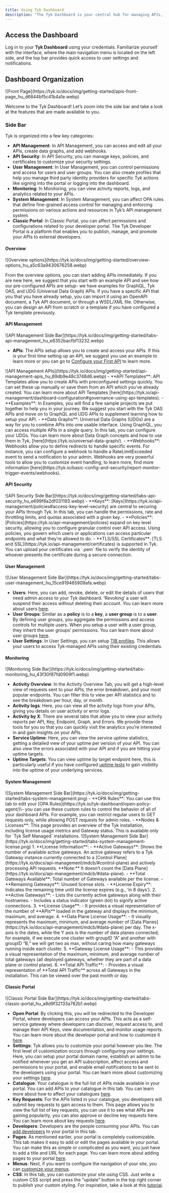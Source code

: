 ```yaml
---
title: Using Tyk Dashboard
description: "The Tyk Dashboard is your central hub for managing APIs, monitoring performance, and configuring security settings. This guide will walk you through the key features available on the Tyk Dashboard."
---
```


## Access the Dashboard

Log in to your **Tyk Dashboard** using your credentials. Familiarize yourself with the interface, where the main navigation menu is located on the left side, and the top bar provides quick access to user settings and notifications.

## Dashboard Organization

<Frame>
![Front Page](https://tyk.io/docs/img/getting-started/apis-front-page_hu_d6844bf5c41b4a1e.webp)
</Frame>

Welcome to the Tyk Dashboard! Let’s zoom into the side bar and take a look at the features that are made available to you.

### Side Bar

Tyk is organized into a few key categories:

- **API Management**: In API Management, you can access and edit all your APIs, create data graphs, and add webhooks.
- **API Security**: In API Security, you can manage keys, policies, and certificates to customize your security settings.
- **User Management**: In User Management, you can control permissions and access for users and user groups. You can also create profiles that help you manage third party identity providers for specific Tyk actions like signing into the portal or logging into the dashboard.
- **Monitoring**: In Monitoring, you can view activity reports, logs, and analytics related to your APIs.
- **System Management**: In System Management, you can affect OPA rules that define fine-grained access control for managing and enforcing permissions on various actions and resources in Tyk’s API management system.
- **Classic Portal**: In Classic Portal, you can affect permissions and configurations related to your developer portal. The Tyk Developer Portal is a platform that enables you to publish, manage, and promote your APIs to external developers.

#### Overview

<Frame>
![Overview options](https://tyk.io/docs/img/getting-started/overview-options_hu_a5c63a9430676258.webp)
</Frame>

From the overview options, you can start adding APIs immediately. If you are new here, we suggest that you start with an example API and see how our pre-configured APIs are setup- we have examples for GraphQL, Tyk OAS, and UDG (Universal Data Graph) APIs. If you have a specific API that you that you have already setup, you can import it using an OpenAPI document, a Tyk API document, or through a WSDL/XML file. Otherwise, you can design an API from scratch or a template if you have configured a Tyk template previously.

#### API Management

<Frame>
![API Management Side Bar](https://tyk.io/docs/img/getting-started/tabs-api-management_hu_e8352bacfbf13232.webp)
</Frame>

- **APIs**: The APIs setup allows you to create and access your APIs. If this is your first time setting up an API, we suggest you use an example to learn more or you can go to [Configure your First API](https://tyk.io/getting-started/configure-first-api) to learn more.
<Frame>
![API Management APIs](https://tyk.io/docs/img/getting-started/api-management-apis_hu_89db9e48c3748d6.webp)
</Frame>
- **API Templates**: API Templates allow you to create APIs with preconfigured settings quickly. You can set these up manually or save them from an API which you’ve already created. You can learn more about API Templates [here](https://tyk.io/api-management/dashboard-configuration#governance-using-api-templates).
- **Examples**: In Examples, you will find a few sample projects we put together to help you in your journey. We suggest you start with the Tyk OAS APIs and move on to GraphQL and UDG APIs to supplement learning how to setup your API.
- **Data Graphs**: Universal Data Graphs (UDGs) are a way for you to combine APIs into one usable interface. Using GraphQL, you can access multiple APIs in a single query. In this tab, you can configure your UDGs. You can learn more about Data Graph concepts and how to use them in Tyk, [here](https://tyk.io/universal-data-graph/).
- **Webhooks**: Webhooks allow you to define redirects to handle specific events. For instance, you can configure a webhook to handle a RateLimitExceeded event to send a notification to your admin. Webhooks are very powerful tools to allow you to customize event handling, to learn more, find more information [here](https://tyk.io/basic-config-and-security/report-monitor-trigger-events/webhooks).

#### API Security

<Frame>
![API Security Side Bar](https://tyk.io/docs/img/getting-started/tabs-api-security_hu_e699f8a2df031193.webp)
</Frame>
- **Keys**: [Keys](https://tyk.io/api-management/policies#access-key-level-security) are central to securing your APIs through Tyk. In this tab, you can handle the permissions, rate and throttling limits, and quotas associated with a given key.
- **Policies**: [Policies](https://tyk.io/api-management/policies) expand on key level security, allowing you to configure granular control over API access. Using policies, you govern which users or applications can access particular endpoints and what they’re allowed to do.
- **TLS/SSL Certificates**: [TLS and SSL](https://tyk.io/api-management/certificates) is supported in Tyk. You can upload your certificates via `.pem` file to verify the identity of whoever presents the certificate during a secure connection.

#### User Management

<Frame>
![User Management Side Bar](https://tyk.io/docs/img/getting-started/tabs-user-management_hu_15ce919465909afa.webp)
</Frame>

- **Users**: Here, you can add, revoke, delete, or edit the details of users that need admin access to your Tyk dashboard. ‘Revoking’ a user will suspend their access without deleting their account. You can learn more about users [here](https://tyk.io/tyk-dashboard-api/users).
- **User Groups**: Similar as a **policy** is to a **key**, a **user group** is to a **user**. By defining user groups, you aggregate the permissions and access controls for multiple users. When you setup a user with a user group, they inherit the user groups’ permissions. You can learn more about user groups [here](https://tyk.io/api-management/dashboard-configuration#user-groups-api).
- **User Settings**: In User Settings, you can setup [TIB profiles](https://tyk.io/api-management/external-service-integration#exploring-tib-profiles). This allows your users to access Tyk-managed APIs using their existing credentials.

#### Monitoring

<Frame>
![Monitoring Side Bar](https://tyk.io/docs/img/getting-started/tabs-monitoring_hu_43f30f87fd0909f1.webp)
</Frame>

- **Activity Overview**: In the Activity Overview Tab, you will get a high-level view of requests sent to your APIs, the error breakdown, and your most popular endpoints. You can filter this to view per API statistics and to see the breakdown per hour, day, or month.
- **Activity logs**: Here, you can view all the activity logs from your APIs, giving you details on user activity or error logs.
- **Activity by X**: There are several tabs that allow you to view your activity reports per API, Key, Endpoint, Graph, and Errors. We provide these tools for you so that you can quickly visit the analytics you’re interested in and gain insights on your APIs.
- **Service Uptime**: Here, you can view the service uptime statistics, getting a detailed view of your uptime per version of your API. You can also view the errors associated with your API and if you are hitting your uptime targets.
- **Uptime Targets**: You can view uptime by target endpoint here, this is particularly useful if you have configured [uptime tests](https://tyk.io/tyk-self-managed#conduct-uptime-tests) to gain visibility into the uptime of your underlying services.

#### System Management

<Frame>
![System Management Side Bar](https://tyk.io/docs/img/getting-started/tabs-system-management.png)
</Frame>
- **OPA Rules**: You can use this tab to edit your [OPA Rules](https://tyk.io/tyk-dashboard/open-policy-agent/)\- you can use these custom rules to control the behavior of all of your dashboard APIs. For example, you can restrict regular users to GET requests only, while allowing POST requests for admin roles.
- **Nodes & Licenses**: This page provides an overview of the Tyk installation, including license usage metrics and Gateway status. This is available only for `Tyk Self Managed` installations.
	![System Management Side Bar](https://tyk.io/docs/img/getting-started/tabs-system-management-license.png)
	1. **License Information**:
		- **Active Gateways**: Shows the number of available active gateways. An active gateway refers to a Tyk Gateway instance currently connected to a [Control Plane](https://tyk.io/docs/api-management/mdcb/#control-plane) and actively processing API requests.
			**Note:** It doesn’t count the [Data Plane](https://tyk.io/docs/api-management/mdcb/#data-plane).
		- **Total Gateways Available**: Total number of Gateways available per the license.
		- **Remaining Gateways**: Unused license slots.
		- **License Expiry**: Indicates the remaining time until the license expires (e.g., ‘in 8 days’).
	2. **Active Gateways**:
		- Lists the currently active gateways along with their hostnames.
		- Includes a status indicator (green dot) to signify active connections.
	3. **License Usage**:
		- It provides a visual representation of the number of **APIs** loaded in the gateway and displays the minimum, maximum, and average.
	4. **Data Plane License Usage**:
		- It visually represents the maximum, minimum, and average number of [Data Planes](https://tyk.io/docs/api-management/mdcb/#data-plane) per day. The x-axis is the dates, while the Y axis is the number of data planes connected; for example, if we execute one cluster with groupID “A” and another with groupID “B,” we will get two as max, without caring how many gateways running inside each cluster.
	5. **Gateway License Usage**:
		- This provides a visual representation of the maximum, minimum, and average number of total gateways (all deployed gateways, whether they are part of a data plane or control plane).
	6. **Total API Traffic**:
		- Provides a visual representation of **Total API Traffic** across all Gateways in the installation. This can be viewed over the past month or day.

#### Classic Portal

<Frame>
![Classic Portal Side Bar](https://tyk.io/docs/img/getting-started/tabs-classic-portal_hu_a8d9f32133a782b1.webp)
</Frame>

- **Open Portal**: By clicking this, you will be redirected to the Developer Portal, where developers can access your APIs. This acts as a self-service gateway where developers can discover, request access to, and manage their API Keys, view documentation, and monitor usage reports. You can learn more about the developer portal and how to customize it [here](https://tyk.io/tyk-developer-portal/customise/).
- **Settings**: Tyk allows you to customize your portal however you like. The first level of customization occurs through configuring your settings. Here, you can setup your portal domain name, establish an admin to be notified whenever you get an API subscription, affect access and permissions to your portal, and enable email notifications to be sent to the developers using your portal. You can learn more about customizing your settings [here](https://tyk.io/tyk-developer-portal/customise/customize-api-visibility/).
- **Catalogue**: Your catalogue is the full list of APIs made available in your portal. You can add APIs to your catalogue in this tab. You can learn more about how to affect your catalogues [here](https://tyk.io/tyk-stack/tyk-developer-portal/enterprise-developer-portal/managing-access/manage-catalogues/).
- **Key Requests**: For the APIs listed in your catalogue, you developers will submit key requests to gain access to them. This page allows you to view the full list of key requests, you can use it to see what APIs are gaining popularity, you can also approve or decline key requests here. You can learn more about key requests [here](https://tyk.io/tyk-developer-portal/tyk-portal-classic/key-requests/).
- **Developers**: Developers are the people consuming your APIs. You can [add developers](https://tyk.io/tyk-developer-portal/tyk-portal-classic/developer-profiles/) to your portal in this tab.
- **Pages**: As mentioned earlier, your portal is completely customizable. This tab makes it easy to add or edit the pages available in your portal. You can make this as simple or complicated as you want, you just have to add a title and URL for each page. You can learn more about adding pages to your portal [here](https://tyk.io/tyk-stack/tyk-developer-portal/enterprise-developer-portal/customise-enterprise-portal/full-customisation/edit-manage-page-content/).
- **Menus**: Next, if you want to configure the navigation of your site, you can [customize your menus](https://tyk.io/tyk-developer-portal/tyk-portal-classic/customise/changing-the-navigation/).
- **CSS**: In this tab, you can customize your site using CSS. Just write a custom CSS script and press the “update” button in the top right corner to publish your custom styling. For inspiration, take a look at this [tutorial](https://tyk.io/tyk-developer-portal/tyk-portal-classic/customise/customising-using-dashboard/).
